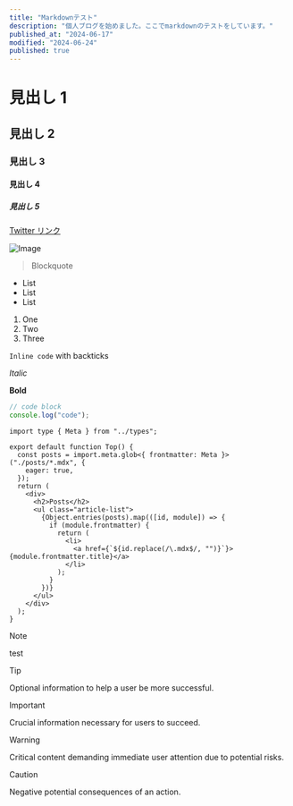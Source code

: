 ```yaml
---
title: "Markdownテスト"
description: "個人ブログを始めました。ここでmarkdownのテストをしています。"
published_at: "2024-06-17"
modified: "2024-06-24"
published: true
---
```


# 見出し 1

## 見出し 2

### 見出し 3

#### 見出し 4

##### 見出し 5

[Twitter リンク](https://x.com/daichi2mori)

<LinkCard url="https://github.com/honojs/honox" />

![Image](/static/profile.avif)

> Blockquote

- List
- List
- List

1. One
2. Two
3. Three

`Inline code` with backticks

_Italic_

**Bold**

```ts
// code block
console.log("code");
```

```tsx showLineNumbers title="honox/markdown.tsx"
import type { Meta } from "../types";

export default function Top() {
  const posts = import.meta.glob<{ frontmatter: Meta }>("./posts/*.mdx", {
    eager: true,
  });
  return (
    <div>
      <h2>Posts</h2>
      <ul class="article-list">
        {Object.entries(posts).map(([id, module]) => {
          if (module.frontmatter) {
            return (
              <li>
                <a href={`${id.replace(/\.mdx$/, "")}`}>{module.frontmatter.title}</a>
              </li>
            );
          }
        })}
      </ul>
    </div>
  );
}
```

> [!NOTE]
> test

> [!TIP]
> Optional information to help a user be more successful.

> [!IMPORTANT]
> Crucial information necessary for users to succeed.

> [!WARNING]
> Critical content demanding immediate user attention due to potential risks.

> [!CAUTION]
> Negative potential consequences of an action.
